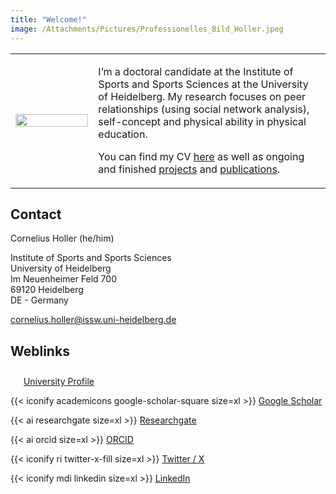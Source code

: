 ```yaml
---
title: "Welcome!"
image: /Attachments/Pictures/Professionelles_Bild_Holler.jpeg
---
```


+---------------------------------------------------------------------------------------+----------------------------------------------------------------------------------------------------------------------------------------------------------------------------------------------------------------------------------------------+
| ![](Attachments/Pictures/Muenster_Poster_Holler.jpg){fig-align="center" width="100%"} | I'm a doctoral candidate at the Institute of Sports and Sports Sciences at the University of Heidelberg. My research focuses on peer relationships (using social network analysis), self-concept and physical ability in physical education. |
|                                                                                       |                                                                                                                                                                                                                                              |
|                                                                                       | You can find my CV [here](CV.qmd) as well as ongoing and finished [projects](projects.qmd) and [publications](publications.qmd).                                                                                                             |
+---------------------------------------------------------------------------------------+----------------------------------------------------------------------------------------------------------------------------------------------------------------------------------------------------------------------------------------------+

## Contact

Cornelius Holler (he/him)

Institute of Sports and Sports Sciences\
University of Heidelberg\
Im Neuenheimer Feld 700\
69120 Heidelberg\
DE - Germany

[cornelius.holler\@issw.uni-heidelberg.de](mailto:cornelius.holler@issw.uni-heidelberg.de)

## Weblinks

![](Attachments/Pictures/ISSW_logo.png){width="17" height="24"} [University Profile](https://www.issw.uni-heidelberg.de/personal/homepage/holler_c.html){target="_blank"}

{{< iconify academicons google-scholar-square size=xl >}} [Google Scholar](https://scholar.google.com/citations?hl=de&user=QUCCKq0AAAAJ){target="_blank"}

{{< ai researchgate size=xl >}} [Researchgate](https://www.researchgate.net/profile/Cornelius_Holler){target="_blank"}

{{< ai orcid size=xl >}} [ORCID](https://orcid.org/0009-0008-6599-8971){target="_blank"}

{{< iconify ri twitter-x-fill size=xl >}} [Twitter / X](https://twitter.com/CorneliusHoller){target="_blank"}

{{< iconify mdi linkedin size=xl >}} [LinkedIn](https://www.linkedin.com/in/cornelius-holler/){target="_blank"}
